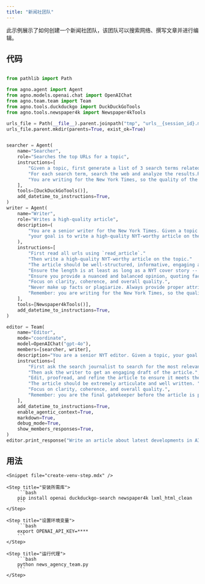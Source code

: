 ```yaml
---
title: "新闻社团队"
---
```


此示例展示了如何创建一个新闻社团队，该团队可以搜索网络、撰写文章并进行编辑。

## 代码

```python news_agency_team.py

from pathlib import Path

from agno.agent import Agent
from agno.models.openai.chat import OpenAIChat
from agno.team.team import Team
from agno.tools.duckduckgo import DuckDuckGoTools
from agno.tools.newspaper4k import Newspaper4kTools

urls_file = Path(__file__).parent.joinpath("tmp", "urls__{session_id}.md")
urls_file.parent.mkdir(parents=True, exist_ok=True)


searcher = Agent(
    name="Searcher",
    role="Searches the top URLs for a topic",
    instructions=[
        "Given a topic, first generate a list of 3 search terms related to that topic.",
        "For each search term, search the web and analyze the results.Return the 10 most relevant URLs to the topic.",
        "You are writing for the New York Times, so the quality of the sources is important.",
    ],
    tools=[DuckDuckGoTools()],
    add_datetime_to_instructions=True,
)
writer = Agent(
    name="Writer",
    role="Writes a high-quality article",
    description=(
        "You are a senior writer for the New York Times. Given a topic and a list of URLs, "
        "your goal is to write a high-quality NYT-worthy article on the topic."
    ),
    instructions=[
        "First read all urls using `read_article`."
        "Then write a high-quality NYT-worthy article on the topic."
        "The article should be well-structured, informative, engaging and catchy.",
        "Ensure the length is at least as long as a NYT cover story -- at a minimum, 15 paragraphs.",
        "Ensure you provide a nuanced and balanced opinion, quoting facts where possible.",
        "Focus on clarity, coherence, and overall quality.",
        "Never make up facts or plagiarize. Always provide proper attribution.",
        "Remember: you are writing for the New York Times, so the quality of the article is important.",
    ],
    tools=[Newspaper4kTools()],
    add_datetime_to_instructions=True,
)

editor = Team(
    name="Editor",
    mode="coordinate",
    model=OpenAIChat("gpt-4o"),
    members=[searcher, writer],
    description="You are a senior NYT editor. Given a topic, your goal is to write a NYT worthy article.",
    instructions=[
        "First ask the search journalist to search for the most relevant URLs for that topic.",
        "Then ask the writer to get an engaging draft of the article.",
        "Edit, proofread, and refine the article to ensure it meets the high standards of the New York Times.",
        "The article should be extremely articulate and well written. "
        "Focus on clarity, coherence, and overall quality.",
        "Remember: you are the final gatekeeper before the article is published, so make sure the article is perfect.",
    ],
    add_datetime_to_instructions=True,
    enable_agentic_context=True,
    markdown=True,
    debug_mode=True,
    show_members_responses=True,
)
editor.print_response("Write an article about latest developments in AI.")
```


## 用法

<Steps>

    <Snippet file="create-venv-step.mdx" />

    <Step title="安装所需库">
        ```bash
        pip install openai duckduckgo-search newspaper4k lxml_html_clean
        ```
    </Step>

    <Step title="设置环境变量">
        ```bash
        export OPENAI_API_KEY=****
        ```
    </Step>

    <Step title="运行代理">
        ```bash
        python news_agency_team.py
        ```
    </Step>

</Steps>
